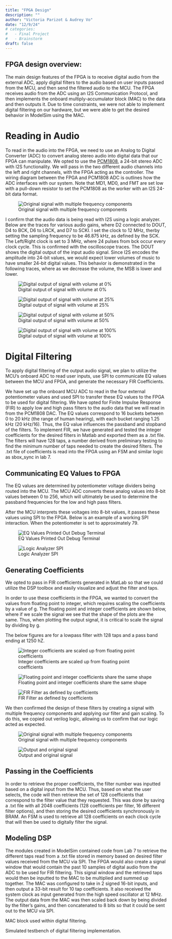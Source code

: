 ```yaml
---
title: "FPGA Design"
description: ""
author: "Victoria Parizot & Audrey Vo"
date: "12/9/24"
# categories:
#   - Final Project
#   - Brainstorm
draft: false
---
```


## FPGA design overview:
The main design features of the FPGA is to receive digital audio from the external ADC, apply digital filters to the audio based on user inputs passed from the MCU, and then send the filtered audio to the MCU. The FPGA receives audio from the ADC using an I2S Communication Protocol, and then implements the onboard multiply-accumulator block (MAC) to the data and then outputs it. Due to time constraints, we were not able to implement digital filtering on our hardware, but we were able to get the desired behavior in ModelSim using the MAC. 

# Reading in Audio

To read in the audio into the FPGA, we need to use an Analog to Digital Converter (ADC) to convert analog stereo audio into digital data that our FPGA can manipulate. We opted to use the [PCM1808](https://www.ti.com/lit/ds/symlink/pcm1808.pdf?ts=1732053094807&ref_url=https%253A%252F%252Fwww.google.com%252F), a 24-bit stereo ADC with I2S functionality. We will pass in the two different audio channels into the left and right channels, with the FPGA acting as the controller. The wiring diagram between the FPGA and PCM1808 ADC is outlines how the ADC interfaces with our system. Note that MD1, MD0, and FMT are set low with a pull-down resistor to set the PCM1808 as the worker with an I2S 24-bit data format.

![Original signal with multiple frequency components](images/fpgablockdiagram.png) 

I confirm that the audio data is being read with I2S using a logic analyzer. Below are the traces for various audio gains, where D2 connected to DOUT, D4 to BCK, D6 to LRCK, and D7 to SCKI. I set the clock to 12 MHz, therby setting the sampling frequency to be 46.875 kHz, as defined by the SCK. The Left/Right clock is set to 3 MHz, where 24 pulses from bck occur every clock cycle. This is confirmed with the oscilloscope traces. The DOUT shows the digital output of the input audio signal. Since I2S encodes the amplitude into 24-bit values, we would expect lower volumes of music to have smaller 24-bit digital values. This behavior is demonstrated in the following traces, where as we decrease the volume, the MSB is lower and lower.

![Digital output of signal with volume at 0%](images/i2svol0.png) 

![Digital output of signal with volume at 25%](images/i2svol25.png) 

![Digital output of signal with volume at 50%](images/i2svol50.png) 

![Digital output of signal with volume at 100%](images/i2svol100.png) 


# Digital Filtering
To apply digital filtering of the output audio signal, we plan to utilize the MCU's onboard ADC to read user inputs, use SPI to communicate EQ values between the MCU and FPGA, and generate the necessary FIR Coefficients.

We have set up the onboard MCU ADC to read in the four external potentiometer values and used SPI to transfer these EQ values to the FPGA to be used for digital filtering. We have opted for Finite Impulse Response (FIR) to apply low and high pass filters to the audio data that we will read in from the PCM1808 DAC. The EQ values correspond to 16 buckets between 0 to 20 kHz (the range of human hearing), with each bucket ranging 1.25 kHz (20 kHz/16). Thus, the EQ value influences the passband and stopband of the filters. To implement FIR, we have generated and tested the integer coefficients for the desired filters in Matlab and exported them as a .txt file. The filters will have 128 taps, a number derived from preliminary testing to find the minimum number of taps needed to create the desired filters. The .txt file of coefficients is read into the FPGA using an FSM and similar logic as sbox_sync in lab 7. 

## Communicating EQ Values to FPGA
The EQ values are determined by potentiometer voltage dividers being routed into the MCU. The MCU ADC converts these analog values into 8-bit values between 0 to 256, which will ultimately be used to determine the passband frequencies for the low and high pass filters. 

After the MCU interprets these voltages into 8-bit values, it passes these values using SPI to the FPGA. Below is an example of a working SPI interaction. When the potentiometer is set to approximately 79.

![EQ Values Printed Out Debug Terminal](images/EQValues.png) 

![Logic Analyzer SPI](images/DS1Z_QuickPrint16.png) 

## Generating Coefficients
We opted to pass in FIR coefficients generated in MatLab so that we could utilize the DSP toolbox and easily visualize and adjust the filter and taps. 

In order to use these coefficients in the FPGA, we wanted to convert the values from floating point to integer, which requires scaling the coefficients by a value of g. The floating point and integer coefficients are shown below, where if we scale the signal we see that the shape of the plots are the same. Thus, when plotting the output signal, it is critical to scale the signal by dividing by g. 

The below figures are for a lowpass filter with 128 taps and a pass band ending at 1250 hZ.

![Integer coefficients are scaled up from floating point coefficients](images/coeffConv.png) 

![Floating point and integer coefficients share the same shape](images/coeffConvZoomed.png) 

![FIR Filter as defined by coefficients](images/FIRFilter.png) 

We then confirmed the design of these filters by creating a signal with multiple frequency components and applying our filter and gain scaling. To do this, we copied out verilog logic, allowing us to confirm that our logic acted as expected.

![Original signal with multiple frequency components](images/origSignal.png) 

![Output and original signal](images/outputSig.png) 

## Passing in the Coefficients
In order to retrieve the proper coefficients, the filter number was inputted based on a digital input from the MCU. Thus, based on what the user selects, the code will then retrieve the set of 128 coefficients that correspond to the filter value that they requested. This was done by saving a .txt file with all 2048 coefficients (128 coefficients per filter, 16 different filter options), and then storing the desired coefficients synchronously in BRAM. An FSM is used to retrieve all 128 coefficients on each clock cycle that will then be used to digitally filter the signal. 

## Modeling DSP
The modules created in ModelSim contained code from Lab 7 to retrieve the different taps read from a .txt file stored in memory based on desired filter values received from the MCU via SPI. The FPGA would also create a signal window that would contain the past 10 samples of digital audio from the ADC to be used for FIR filtering. This signal window and the retrieved taps would then be inputted to the MAC to be multiplied and summed up together. The MAC was configured to take in 2 signed 16-bit inputs, and then output a 33-bit result for 10 tap coefficients. It also received the system clock as input generated from the high speed oscillator at 12 MHz. The output data from the MAC was then scaled back down by being divided by the filter’s gains, and then concatenated to 8 bits so that it could be sent out to the MCU via SPI. 

MAC block used within digital filtering.

Simulated testbench of digital filtering implementation.

